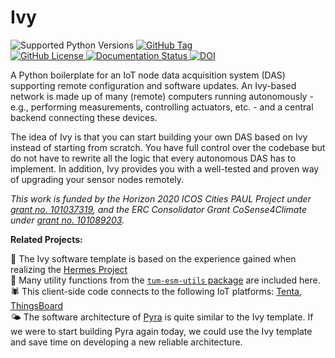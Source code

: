 # Ivy

<img
  alt="Supported Python Versions"
  src="https://img.shields.io/python/required-version-toml?tomlFilePath=https%3A%2F%2Fraw.githubusercontent.com%2Ftum-esm%2Fivy%2Fmain%2Fpyproject.toml&label=Supported%20Python%20Versions&labelColor=0f172a&color=f43f5e"
  className="inline p-0 m-px mt-6"
/>
<a href="https://github.com/tum-esm/ivy/releases">
<img
  alt="GitHub Tag"
  src="https://img.shields.io/github/v/tag/tum-esm/ivy?sort=semver&style=flat&label=Latest%20Template%20Version&color=f43f5e&cacheSeconds=60&labelColor=0f172a"
  className="inline p-0 m-px mt-6"
/>
</a>
<br />
<a href="https://github.com/tum-esm/ivy/blob/main/LICENSE">
<img
  alt="GitHub License"
  src="https://img.shields.io/github/license/tum-esm/ivy?style=flat&label=License&labelColor=0f172a&color=4ade80&cacheSeconds=60"
  className="inline p-0 m-px"
/>
</a>
<a href="https://tum-esm-ivy.netlify.app/">
<img
    alt="Documentation Status"
    src="https://img.shields.io/website?url=https%3A%2F%2Ftum-esm-ivy.netlify.app%2F&up_message=online&up_color=4ade80&down_message=unavailable&down_color=f87171&label=Documentation&labelColor=0f172a&cacheSeconds=60"
    className="inline p-0 m-px"
  />
</a>
<a href="https://doi.org/10.5281/zenodo.14562882">
<img
    alt="DOI"
    src="https://img.shields.io/badge/DOI-10.5281%2Fzenodo.14562882-0ea5e9?labelColor=0f172a&color=0ea5e9&cacheSeconds=60"
    className="inline p-0 m-px"
  />
</a>

A Python boilerplate for an IoT node data acquisition system (DAS) supporting remote configuration and software updates. An Ivy-based network is made up of many (remote) computers running autonomously - e.g., performing measurements, controlling actuators, etc. - and a central backend connecting these devices.

The idea of Ivy is that you can start building your own DAS based on Ivy instead of starting from scratch. You have full control over the codebase but do not have to rewrite all the logic that every autonomous DAS has to implement. In addition, Ivy provides you with a well-tested and proven way of upgrading your sensor nodes remotely.

_This work is funded by the Horizon 2020 ICOS Cities PAUL Project under [grant no. 101037319](https://cordis.europa.eu/project/id/101037319), and the ERC Consolidator Grant CoSense4Climate under [grant no. 101089203](https://cordis.europa.eu/project/id/101089203)._

**Related Projects:**

🪽 The Ivy software template is based on the experience gained when realizing the [Hermes Project](https://github.com/tum-esm/hermes)<br/>
🔨 Many utility functions from the [`tum-esm-utils` package](https://github.com/tum-esm/utils) are included here.<br/>
🕷️ This client-side code connects to the following IoT platforms: [Tenta](https://github.com/iterize/tenta), [ThingsBoard](https://thingsboard.io/)<br/>
🌤️ The software architecture of [Pyra](https://github.com/tum-esm/pyra) is quite similar to the Ivy template. If we were to start building Pyra again today, we could use the Ivy template and save time on developing a new reliable architecture.
